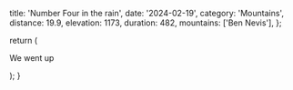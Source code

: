   title: 'Number Four in the rain',
  date: '2024-02-19',
  category: 'Mountains',
  distance: 19.9,
  elevation: 1173,
  duration: 482,
  mountains: ['Ben Nevis'],
};

  return (
    <div className='py-12'>
      <p>We went up</p>
    </div>
  );
}
